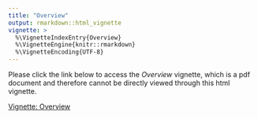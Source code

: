 ```yaml
---
title: "Overview"
output: rmarkdown::html_vignette
vignette: >
  %\VignetteIndexEntry{Overview}
  %\VignetteEngine{knitr::rmarkdown}
  %\VignetteEncoding{UTF-8}
---
```


Please click the link below to access the *Overview* vignette, which is a pdf document and therefore cannot be directly viewed through this html vignette.

<!--- <iframe src="overview_vignette_manual.pdf"/> -->

[Vignette: Overview](overview_vignette.pdf){target="_blank"}

